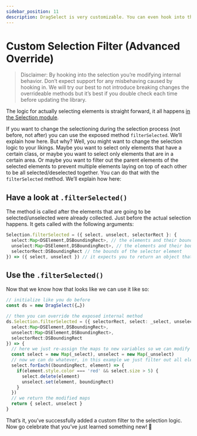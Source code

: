 ```yaml
---
sidebar_position: 11
description: DragSelect is very customizable. You can even hook into the selection logic and change it to your likings
---
```


# Custom Selection Filter (Advanced Override)

> Disclaimer: By hooking into the selection you’re modifying internal behavior. Don’t expect support for any misbehaving caused by hooking in. We will try our best to not introduce breaking changes the overrideable methods but it’s best if you double check each time before updating the library.

The logic for actually selecting elements is straight forward, it all happens [in the Selection module](https://github.com/ThibaultJanBeyer/DragSelect/blob/master/DragSelect/src/modules/Selection.js).

If you want to change the selectioning during the selection process (not before, not after) you can use the exposed method `filterSelected`. We’ll explain how here.
But why? Well, you might want to change the selection logic to your likings. 
Maybe you want to select only elements that have a certain class, or maybe you want to select only elements that are in a certain area. Or maybe you want to filter out the parent elements of the selected elements to prevent multiple elements laying on top of each other to be all selected/deselected together.
You can do that with the `filterSelected` method.
We’ll explain how here:

## Have a look at `.filterSelected()`

The method is called after the elements that are going to be selected/unselected were already collected. Just before the actual selection happens.
It gets called with the following arguments:

```ts 
Selection.filterSelected = ({ select, unselect, selectorRect }: {
  select:Map<DSElement,DSBoundingRect>, // the elements and their bounds that are supposed to be selected
  unselect:Map<DSElement,DSBoundingRect>, // the elements and their bounds that are supposed to be de-selected (or un-selected)
  selectorRect:DSBoundingRect // the bounds of the selector element
}) => ({ select, unselect }) // it expects you to return an object that holds the select and unselect keys of same type as the arguments
```

## Use the `.filterSelected()`

Now that we know how that looks like we can use it like so:

```ts
// initialize like you do before
const ds = new DragSelect({…})

// then you can override the exposed internal method
ds.Selection.filterSelected = ({ selectorRect, select: _select, unselect: _unselect }: {
  select:Map<DSElement,DSBoundingRect>,
  unselect:Map<DSElement,DSBoundingRect>,
  selectorRect:DSBoundingRect
}) => {
  // here we just re-assign the maps to new variables so we can modify them without changing the original ones
  const select = new Map(_select), unselect = new Map(_unselect)
  // now we can do whatever, in this example we just filter out all elements that have a red color style if there is more than five selected elements in total
  select.forEach((boundingRect, element) => {
    if(element.style.color === 'red' && select.size > 5) {
      select.delete(element)
      unselect.set(element, boundingRect)
    }
  })
  // we return the modified maps
  return { select, unselect }
}
```

That’s it, you’ve successfully added a custom filter to the selection logic. Now go celebrate that you’ve just learned something new! 🎉
